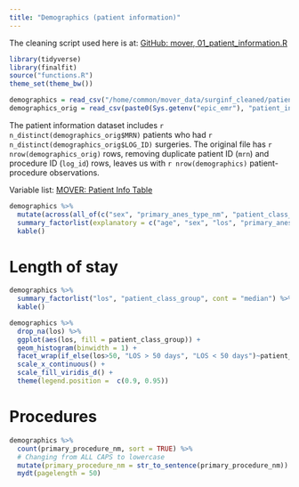 ```yaml
---
title: "Demographics (patient information)"
---
```


The cleaning script used here is at: [GitHub: mover, 01_patient_information.R](https://github.com/SurgicalInformatics/mover/blob/main/01_patient_information.R)

```r
library(tidyverse)
library(finalfit)
source("functions.R")
theme_set(theme_bw())

demographics = read_csv("/home/common/mover_data/surginf_cleaned/patient_information_cleaned.csv")
demographics_orig = read_csv(paste0(Sys.getenv("epic_emr"), "patient_information.csv"), col_select = c("MRN", "LOG_ID"))

```

The patient information dataset includes `r n_distinct(demographics_orig$MRN)` patients who had `r n_distinct(demographics_orig$LOG_ID)` surgeries. The original file has `r nrow(demographics_orig)` rows, removing duplicate patient ID (`mrn`) and procedure ID (`log_id`) rows, leaves us with `r nrow(demographics)` patient-procedure observations.


Variable list: [MOVER: Patient Info Table](https://mover.ics.uci.edu/patient-info-table.html)


```r
demographics %>% 
  mutate(across(all_of(c("sex", "primary_anes_type_nm", "patient_class_group")), fct_infreq)) %>% 
  summary_factorlist(explanatory = c("age", "sex", "los", "primary_anes_type_nm", "asa_rating", "patient_class_group")) %>% 
  kable()
```


# Length of stay

```r
demographics %>% 
  summary_factorlist("los", "patient_class_group", cont = "median") %>% 
  kable()
```

```r
demographics %>% 
  drop_na(los) %>% 
  ggplot(aes(los, fill = patient_class_group)) +
  geom_histogram(binwidth = 1) +
  facet_wrap(if_else(los>50, "LOS > 50 days", "LOS < 50 days")~patient_class_group, scales = "free", ncol = 1) +
  scale_x_continuous() +
  scale_fill_viridis_d() +
  theme(legend.position =  c(0.9, 0.95))
```


# Procedures


```r
demographics %>% 
  count(primary_procedure_nm, sort = TRUE) %>% 
  # Changing from ALL CAPS to lowercase
  mutate(primary_procedure_nm = str_to_sentence(primary_procedure_nm)) %>% 
  mydt(pagelength = 50)
```

